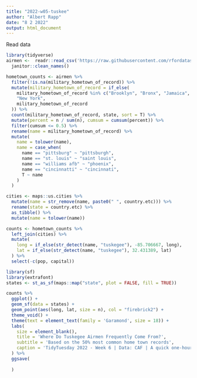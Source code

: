```yaml
---
title: "2022-w05-tuskee"
author: "Albert Rapp"
date: "8 2 2022"
output: html_document
---
```



Read data

```r
library(tidyverse)
airmen <-  readr::read_csv('https://raw.githubusercontent.com/rfordatascience/tidytuesday/master/data/2022/2022-02-08/airmen.csv') %>% 
  janitor::clean_names()
```


```r
hometown_counts <- airmen %>% 
  filter(!is.na(military_hometown_of_record)) %>% 
  mutate(military_hometown_of_record = if_else(
    military_hometown_of_record %in% c("Brooklyn", "Bronx", "Jamaica", "Corona"),
    "New York",
    military_hometown_of_record
  )) %>% 
  count(military_hometown_of_record, state, sort = T) %>% 
  mutate(percent = n / sum(n), cumsum = cumsum(percent)) %>% 
  filter(cumsum <= 0.5) %>% 
  rename(name = military_hometown_of_record) %>% 
  mutate(
    name = tolower(name),
    name = case_when(
      name == "pittsburg" ~ "pittsburgh",
      name == "st. louis" ~ "saint louis",
      name == "williams afb" ~ "phoenix", 
      name == "cincinnatti" ~ "cincinnati", 
      T ~ name
    )
  )

cities <- maps::us.cities %>% 
  mutate(name = str_remove(name, paste0(" ", country.etc))) %>% 
  rename(state = country.etc) %>% 
  as_tibble() %>% 
  mutate(name = tolower(name))

counts <- hometown_counts %>% 
  left_join(cities) %>% 
  mutate(
    long = if_else(str_detect(name, "tuskegee"), -85.706667, long),
    lat = if_else(str_detect(name, "tuskegee"), 32.431389, lat)
  ) %>% 
  select(-c(pop, capital)) 
```

```r
library(sf)
library(extrafont)
states <- st_as_sf(maps::map("state", plot = FALSE, fill = TRUE))

counts %>% 
  ggplot() +
  geom_sf(data = states) +
  geom_point(aes(long, lat, size = n), col = "firebrick2") +
  theme_void() +
  theme(text = element_text(family = 'Garamond', size = 18)) +
  labs(
    size = element_blank(), 
    title = 'Where Do Tuskegee Airmen Frequently Come From?',
    subtitle = 'Based on the 50% most common home town records',
    caption = 'TidyTuesday 2022 - Week 6 | Data: CAF | A quick one-hour vizualization by Albert Rapp, @rappa753'
  ) %>% 
  ggsave(
    
  )
```

